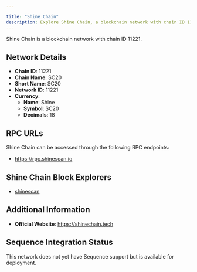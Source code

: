 ```yaml
---

title: "Shine Chain"
description: Explore Shine Chain, a blockchain network with chain ID 11221. Learn about its native currency, Shine, and how to interact with the network.
---
```




Shine Chain is a blockchain network with chain ID 11221.

## Network Details

- **Chain ID**: 11221
- **Chain Name**: SC20
- **Short Name**: SC20
- **Network ID**: 11221
- **Currency**: 
  - **Name**: Shine
  - **Symbol**: SC20
  - **Decimals**: 18

## RPC URLs

Shine Chain can be accessed through the following RPC endpoints:

- https://rpc.shinescan.io

## Shine Chain Block Explorers

- [shinescan](https://shinescan.io)

## Additional Information

- **Official Website**: https://shinechain.tech

## Sequence Integration Status

This network does not yet have Sequence support but is available for deployment.
